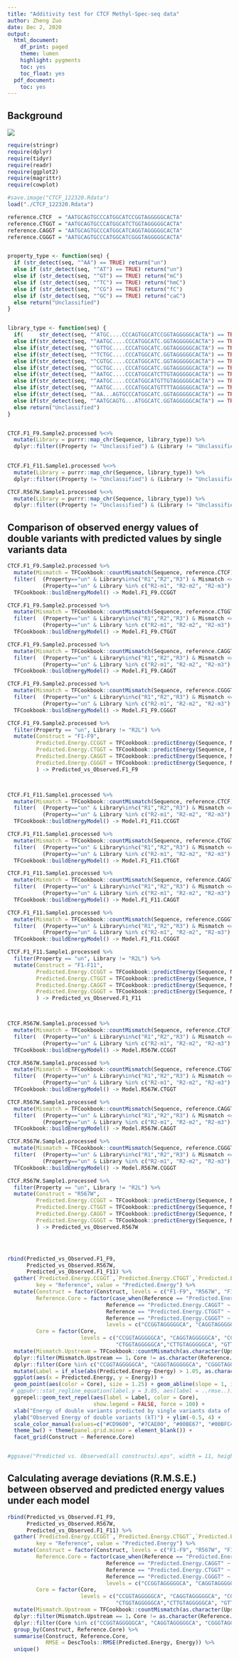 ```yaml
---
title: "Additivity test for CTCF Methyl-Spec-seq data"
author: Zheng Zuo
date: Dec 2, 2020
output:
  html_document:
    df_print: paged
    theme: lumen
    highlight: pygments
    toc: yes
    toc_float: yes
  pdf_document:
    toc: yes
---
```


## Background
![](./Figure 3.png)



```r
require(stringr)
require(dplyr)
require(tidyr)
require(readr)
require(ggplot2)
require(magrittr)
require(cowplot)

#save.image("CTCF_122320.Rdata")
load("./CTCF_122320.Rdata")

reference.CTCF  = "AATGCAGTGCCCATGGCATCCGGTAGGGGGCACTA"
reference.CTGGT = "AATGCAGTGCCCATGGCATCTGGTAGGGGGCACTA"
reference.CAGGT = "AATGCAGTGCCCATGGCATCAGGTAGGGGGCACTA"
reference.CGGGT = "AATGCAGTGCCCATGGCATCGGGTAGGGGGCACTA"


property_type <- function(seq) {
  if (str_detect(seq, "^AA") == TRUE) return("un")
  else if (str_detect(seq, "^AT") == TRUE) return("un")
  else if (str_detect(seq, "^GT") == TRUE) return("mC")
  else if (str_detect(seq, "^TC") == TRUE) return("hmC")
  else if (str_detect(seq, "^CG") == TRUE) return("fC")
  else if (str_detect(seq, "^GC") == TRUE) return("caC")
  else return("Unclassified")
}


library_type <- function(seq) {
  if(     str_detect(seq, "^ATGC....CCCAGTGGCATCCGGTAGGGGGCACTA") == TRUE) return("R2L")
  else if(str_detect(seq, "^AATGC....CCCATGGCATC.GGTAGGGGGCACTA") == TRUE) return("R2")
  else if(str_detect(seq, "^GTTGC....CCCATGGCATC.GGTAGGGGGCACTA") == TRUE) return("R2")
  else if(str_detect(seq, "^TCTGC....CCCATGGCATC.GGTAGGGGGCACTA") == TRUE) return("R2")
  else if(str_detect(seq, "^CGTGC....CCCATGGCATC.GGTAGGGGGCACTA") == TRUE) return("R2")
  else if(str_detect(seq, "^GCTGC....CCCATGGCATC.GGTAGGGGGCACTA") == TRUE) return("R2")
  else if(str_detect(seq, "^AATGC....CCCATGGCATCTTGTAGGGGGCACTA") == TRUE) return("R2-m1")
  else if(str_detect(seq, "^AATGC....CCCATGGCATGTTGTAGGGGGCACTA") == TRUE) return("R2-m2")
  else if(str_detect(seq, "^AATGC....CCCATGGCATGTTTTAGGGGGCACTA") == TRUE) return("R2-m3")
  else if(str_detect(seq, "^AA...AGTGCCCATGGCATC.GGTAGGGGGCACTA") == TRUE) return("R1")
  else if(str_detect(seq, "^AATGCAGTG...ATGGCATC.GGTAGGGGGCACTA") == TRUE) return("R3")
  else return("Unclassified")
}


CTCF.F1_F9.Sample2.processed %<>%
  mutate(Library = purrr::map_chr(Sequence, library_type)) %>%
  dplyr::filter((Property != "Unclassified") & (Library != "Unclassified") & (!str_detect(Sequence, "N")))
  

CTCF.F1_F11.Sample1.processed %<>%
  mutate(Library = purrr::map_chr(Sequence, library_type)) %>%
  dplyr::filter((Property != "Unclassified") & (Library != "Unclassified") & (!str_detect(Sequence, "N")))

CTCF.R567W.Sample1.processed %<>%
  mutate(Library = purrr::map_chr(Sequence, library_type)) %>%
  dplyr::filter((Property != "Unclassified") & (Library != "Unclassified") & (!str_detect(Sequence, "N")))
```


## Comparison of observed energy values of double variants with predicted values by single variants data


```r
CTCF.F1_F9.Sample2.processed %>%
  mutate(Mismatch = TFCookbook::countMismatch(Sequence, reference.CTCF)) %>%
  filter(  (Property=="un" & Library%in%c("R1","R2","R3") & Mismatch <= 1) |
           (Property=="un" & Library %in% c("R2-m1", "R2-m2", "R2-m3") & Upstream=="TGCAGTACCC")) %>%
  TFCookbook::buildEnergyModel() -> Model.F1_F9.CCGGT

CTCF.F1_F9.Sample2.processed %>%
  mutate(Mismatch = TFCookbook::countMismatch(Sequence, reference.CTGGT)) %>%
  filter(  (Property=="un" & Library%in%c("R1","R2","R3") & Mismatch <= 1) |
           (Property=="un" & Library %in% c("R2-m1", "R2-m2", "R2-m3") & Upstream=="TGCAGTACCC")) %>%
  TFCookbook::buildEnergyModel() -> Model.F1_F9.CTGGT

CTCF.F1_F9.Sample2.processed %>%
  mutate(Mismatch = TFCookbook::countMismatch(Sequence, reference.CAGGT)) %>%
  filter(  (Property=="un" & Library%in%c("R1","R2","R3") & Mismatch <= 1) |
           (Property=="un" & Library %in% c("R2-m1", "R2-m2", "R2-m3") & Upstream=="TGCAGTACCC")) %>%
  TFCookbook::buildEnergyModel() -> Model.F1_F9.CAGGT

CTCF.F1_F9.Sample2.processed %>%
  mutate(Mismatch = TFCookbook::countMismatch(Sequence, reference.CGGGT)) %>%
  filter(  (Property=="un" & Library%in%c("R1","R2","R3") & Mismatch <= 1) |
           (Property=="un" & Library %in% c("R2-m1", "R2-m2", "R2-m3") & Upstream=="TGCAGTACCC")) %>%
  TFCookbook::buildEnergyModel() -> Model.F1_F9.CGGGT

CTCF.F1_F9.Sample2.processed %>%
  filter(Property == "un", Library != "R2L") %>%
  mutate(Construct = "F1-F9",
         Predicted.Energy.CCGGT = TFCookbook::predictEnergy(Sequence, Model.F1_F9.CCGGT),
         Predicted.Energy.CTGGT = TFCookbook::predictEnergy(Sequence, Model.F1_F9.CTGGT),
         Predicted.Energy.CAGGT = TFCookbook::predictEnergy(Sequence, Model.F1_F9.CAGGT),
         Predicted.Energy.CGGGT = TFCookbook::predictEnergy(Sequence, Model.F1_F9.CGGGT),
         ) -> Predicted_vs_Observed.F1_F9



CTCF.F1_F11.Sample1.processed %>%
  mutate(Mismatch = TFCookbook::countMismatch(Sequence, reference.CTCF)) %>%
  filter(  (Property=="un" & Library%in%c("R1","R2","R3") & Mismatch <= 1) |
           (Property=="un" & Library %in% c("R2-m1", "R2-m2", "R2-m3") & Upstream=="TGCAGTACCC")) %>%
  TFCookbook::buildEnergyModel() -> Model.F1_F11.CCGGT

CTCF.F1_F11.Sample1.processed %>%
  mutate(Mismatch = TFCookbook::countMismatch(Sequence, reference.CTGGT)) %>%
  filter(  (Property=="un" & Library%in%c("R1","R2","R3") & Mismatch <= 1) |
           (Property=="un" & Library %in% c("R2-m1", "R2-m2", "R2-m3") & Upstream=="TGCAGTACCC")) %>%
  TFCookbook::buildEnergyModel() -> Model.F1_F11.CTGGT

CTCF.F1_F11.Sample1.processed %>%
  mutate(Mismatch = TFCookbook::countMismatch(Sequence, reference.CAGGT)) %>%
  filter(  (Property=="un" & Library%in%c("R1","R2","R3") & Mismatch <= 1) |
           (Property=="un" & Library %in% c("R2-m1", "R2-m2", "R2-m3") & Upstream=="TGCAGTACCC")) %>%
  TFCookbook::buildEnergyModel() -> Model.F1_F11.CAGGT

CTCF.F1_F11.Sample1.processed %>%
  mutate(Mismatch = TFCookbook::countMismatch(Sequence, reference.CGGGT)) %>%
  filter(  (Property=="un" & Library%in%c("R1","R2","R3") & Mismatch <= 1) |
           (Property=="un" & Library %in% c("R2-m1", "R2-m2", "R2-m3") & Upstream=="TGCAGTACCC")) %>%
  TFCookbook::buildEnergyModel() -> Model.F1_F11.CGGGT

CTCF.F1_F11.Sample1.processed %>%
  filter(Property == "un", Library != "R2L") %>%
  mutate(Construct = "F1-F11",
         Predicted.Energy.CCGGT = TFCookbook::predictEnergy(Sequence, Model.F1_F11.CCGGT),
         Predicted.Energy.CTGGT = TFCookbook::predictEnergy(Sequence, Model.F1_F11.CTGGT),
         Predicted.Energy.CAGGT = TFCookbook::predictEnergy(Sequence, Model.F1_F11.CAGGT),
         Predicted.Energy.CGGGT = TFCookbook::predictEnergy(Sequence, Model.F1_F11.CGGGT),
         ) -> Predicted_vs_Observed.F1_F11



CTCF.R567W.Sample1.processed %>%
  mutate(Mismatch = TFCookbook::countMismatch(Sequence, reference.CTCF)) %>%
  filter(  (Property=="un" & Library%in%c("R1","R2","R3") & Mismatch <= 1) |
           (Property=="un" & Library %in% c("R2-m1", "R2-m2", "R2-m3") & Upstream=="TGCAGTACCC")) %>%
  TFCookbook::buildEnergyModel() -> Model.R567W.CCGGT

CTCF.R567W.Sample1.processed %>%
  mutate(Mismatch = TFCookbook::countMismatch(Sequence, reference.CTGGT)) %>%
  filter(  (Property=="un" & Library%in%c("R1","R2","R3") & Mismatch <= 1) |
           (Property=="un" & Library %in% c("R2-m1", "R2-m2", "R2-m3") & Upstream=="TGCAGTACCC")) %>%
  TFCookbook::buildEnergyModel() -> Model.R567W.CTGGT

CTCF.R567W.Sample1.processed %>%
  mutate(Mismatch = TFCookbook::countMismatch(Sequence, reference.CAGGT)) %>%
  filter(  (Property=="un" & Library%in%c("R1","R2","R3") & Mismatch <= 1) |
           (Property=="un" & Library %in% c("R2-m1", "R2-m2", "R2-m3") & Upstream=="TGCAGTACCC")) %>%
  TFCookbook::buildEnergyModel() -> Model.R567W.CAGGT

CTCF.R567W.Sample1.processed %>%
  mutate(Mismatch = TFCookbook::countMismatch(Sequence, reference.CGGGT)) %>%
  filter(  (Property=="un" & Library%in%c("R1","R2","R3") & Mismatch <= 1) |
           (Property=="un" & Library %in% c("R2-m1", "R2-m2", "R2-m3") & Upstream=="TGCAGTACCC")) %>%
  TFCookbook::buildEnergyModel() -> Model.R567W.CGGGT

CTCF.R567W.Sample1.processed %>%
  filter(Property == "un", Library != "R2L") %>%
  mutate(Construct = "R567W",
         Predicted.Energy.CCGGT = TFCookbook::predictEnergy(Sequence, Model.R567W.CCGGT),
         Predicted.Energy.CTGGT = TFCookbook::predictEnergy(Sequence, Model.R567W.CTGGT),
         Predicted.Energy.CAGGT = TFCookbook::predictEnergy(Sequence, Model.R567W.CAGGT),
         Predicted.Energy.CGGGT = TFCookbook::predictEnergy(Sequence, Model.R567W.CGGGT),
         ) -> Predicted_vs_Observed.R567W




rbind(Predicted_vs_Observed.F1_F9,
      Predicted_vs_Observed.R567W,
      Predicted_vs_Observed.F1_F11) %>%
  gather(`Predicted.Energy.CCGGT`,`Predicted.Energy.CTGGT`,`Predicted.Energy.CAGGT`,`Predicted.Energy.CGGGT`,
         key = "Reference", value = "Predicted.Energy") %>%
  mutate(Construct = factor(Construct, levels = c("F1-F9", "R567W", "F1-F11")),
         Reference.Core = factor(case_when(Reference == "Predicted.Energy.CCGGT"  ~ "CCGGTAGGGGGCA",
                               Reference == "Predicted.Energy.CAGGT" ~ "CAGGTAGGGGGCA",
                               Reference == "Predicted.Energy.CTGGT" ~ "CTGGTAGGGGGCA",
                               Reference == "Predicted.Energy.CGGGT" ~ "CGGGTAGGGGGCA"),
                               levels = c("CCGGTAGGGGGCA", "CAGGTAGGGGGCA", "CTGGTAGGGGGCA", "CGGGTAGGGGGCA")),
         Core = factor(Core,
                       levels = c("CCGGTAGGGGGCA", "CAGGTAGGGGGCA", "CGGGTAGGGGGCA",
                                  "CTGGTAGGGGGCA","CTTGTAGGGGGCA", "GTTGTAGGGGGCA", "GTTTTAGGGGGCA"))) %>%
  mutate(Mismatch.Upstream = TFCookbook::countMismatch(as.character(Upstream), 'TGCAGTGCCC')) %>%
  dplyr::filter(Mismatch.Upstream == 1，Core != as.character(Reference.Core)) %>%
  dplyr::filter(Core %in% c("CCGGTAGGGGGCA", "CAGGTAGGGGGCA", "CGGGTAGGGGGCA", "CTGGTAGGGGGCA")) %>%
  mutate(Label = if_else(abs(Predicted.Energy-Energy) > 1.05, as.character(Upstream), "")) %>%
  ggplot(aes(x = Predicted.Energy, y = Energy)) +
  geom_point(aes(color = Core), size = 1.25) + geom_abline(slope = 1, intercept = 0, linetype = "dashed") +
 # ggpubr::stat_regline_equation(label.y = 3.85, aes(label = ..rmse..)) +
  ggrepel::geom_text_repel(aes(label = Label, color = Core),
                           show.legend = FALSE, force = 100) +
  xlab("Energy of double variants predicted by single variants data of chosen reference site (kT)")  + xlim(-0.5, 4) +
  ylab("Observed Energy of double variants (kT)") + ylim(-0.5, 4) + 
  scale_color_manual(values=c("#CD9600", "#7CAE00", "#00BE67", "#00BFC4", "#00A9FF", "#C77CFF", "#FF61CC")) +
  theme_bw() + theme(panel.grid.minor = element_blank()) +
  facet_grid(Construct ~ Reference.Core)


#ggsave("Predicted vs. Observed(all constructs).eps", width = 11, height = 7.6 )
```


## Calculating average deviations (R.M.S.E.) between observed and predicted energy values under each model
```r
rbind(Predicted_vs_Observed.F1_F9,
      Predicted_vs_Observed.R567W,
      Predicted_vs_Observed.F1_F11) %>%
  gather(`Predicted.Energy.CCGGT`,`Predicted.Energy.CTGGT`,`Predicted.Energy.CAGGT`,`Predicted.Energy.CGGGT`,
         key = "Reference", value = "Predicted.Energy") %>%
  mutate(Construct = factor(Construct, levels = c("F1-F9", "R567W", "F1-F11")),
         Reference.Core = factor(case_when(Reference == "Predicted.Energy.CCGGT"  ~ "CCGGTAGGGGGCA",
                               Reference == "Predicted.Energy.CAGGT" ~ "CAGGTAGGGGGCA",
                               Reference == "Predicted.Energy.CTGGT" ~ "CTGGTAGGGGGCA",
                               Reference == "Predicted.Energy.CGGGT" ~ "CGGGTAGGGGGCA"),
                               levels = c("CCGGTAGGGGGCA", "CAGGTAGGGGGCA", "CTGGTAGGGGGCA", "CGGGTAGGGGGCA")),
         Core = factor(Core,
                       levels = c("CCGGTAGGGGGCA", "CAGGTAGGGGGCA", "CGGGTAGGGGGCA",
                                  "CTGGTAGGGGGCA","CTTGTAGGGGGCA", "GTTGTAGGGGGCA", "GTTTTAGGGGGCA"))) %>%
  mutate(Mismatch.Upstream = TFCookbook::countMismatch(as.character(Upstream), 'TGCAGTGCCC')) %>%
  dplyr::filter(Mismatch.Upstream == 1，Core != as.character(Reference.Core)) %>%
  dplyr::filter(Core %in% c("CCGGTAGGGGGCA", "CAGGTAGGGGGCA", "CGGGTAGGGGGCA", "CTGGTAGGGGGCA")) %>%
  group_by(Construct, Reference.Core) %>%
  summarise(Construct, Reference.Core,
            RMSE = DescTools::RMSE(Predicted.Energy, Energy)) %>%
  unique()
```





